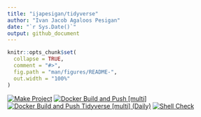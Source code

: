 ```yaml
---
title: "ijapesigan/tidyverse"
author: "Ivan Jacob Agaloos Pesigan"
date: "`r Sys.Date()`"
output: github_document
---
```


<!-- README.md is generated from .setup/readme/README.Rmd. Please edit that file -->

```r
knitr::opts_chunk$set(
  collapse = TRUE,
  comment = "#>",
  fig.path = "man/figures/README-",
  out.width = "100%"
)
```

<!-- badges: start -->
[![Make Project](https://github.com/ijapesigan/docker-tidyverse/actions/workflows/make.yml/badge.svg)](https://github.com/ijapesigan/docker-tidyverse/actions/workflows/make.yml)
[![Docker Build and Push [multi]](https://github.com/ijapesigan/docker-tidyverse/actions/workflows/docker-build-push-multi.yml/badge.svg)](https://github.com/ijapesigan/docker-tidyverse/actions/workflows/docker-build-push-multi.yml)
[![Docker Build and Push Tidyverse [multi] (Daily)](https://github.com/ijapesigan/docker-tidyverse/actions/workflows/docker-build-push-daily-multi-tidyverse.yml/badge.svg)](https://github.com/ijapesigan/docker-tidyverse/actions/workflows/docker-build-push-daily-multi-tidyverse.yml)
[![Shell Check](https://github.com/ijapesigan/docker-tidyverse/actions/workflows/shellcheck.yml/badge.svg)](https://github.com/ijapesigan/docker-tidyverse/actions/workflows/shellcheck.yml)
<!-- badges: end -->
